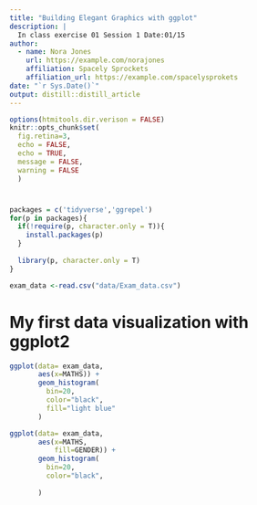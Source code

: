 ```yaml
---
title: "Building Elegant Graphics with ggplot"
description: |
  In class exercise 01 Session 1 Date:01/15
author:
  - name: Nora Jones 
    url: https://example.com/norajones
    affiliation: Spacely Sprockets
    affiliation_url: https://example.com/spacelysprokets
date: "`r Sys.Date()`"
output: distill::distill_article
---
```


```r
options(htmitools.dir.verison = FALSE)
knitr::opts_chunk$set(
  fig.retina=3,
  echo = FALSE,
  echo = TRUE,
  message = FALSE,
  warning = FALSE
  )
```


#
```r
packages = c('tidyverse','ggrepel')
for(p in packages){
  if(!require(p, character.only = T)){
    install.packages(p)
  }
    
  library(p, character.only = T)
}

```

```r
exam_data <-read.csv("data/Exam_data.csv")
```

# My first data visualization with ggplot2

```r
ggplot(data= exam_data,
       aes(x=MATHS)) +
       geom_histogram(
         bin=20,
         color="black",
         fill="light blue"
       )

```


```r
ggplot(data= exam_data,
       aes(x=MATHS,
           fill=GENDER)) +
       geom_histogram(
         bin=20,
         color="black",
         
       )

```
